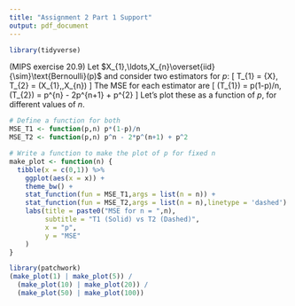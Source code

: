 ```yaml
---
title: "Assignment 2 Part 1 Support"
output: pdf_document
---
```


```r
library(tidyverse)
```

(MIPS exercise 20.9) Let $X_{1},\ldots,X_{n}\overset{iid}{\sim}\text{Bernoulli}(p)$ and consider two estimators for $p$:
\[
T_{1} = \bar{X}, T_{2} = \text{min}(X_{1},\ldots,X_{n})
\]
The MSE for each estimator are
\[
\text{MSE}(T_{1}) = p(1-p)/n, \text{MSE}(T_{2}) = p^{n} - 2p^{n+1} + p^{2}
\]
Let's plot these as a function of $p$, for different values of $n$.

```r
# Define a function for both
MSE_T1 <- function(p,n) p*(1-p)/n
MSE_T2 <- function(p,n) p^n - 2*p^(n+1) + p^2

# Write a function to make the plot of p for fixed n
make_plot <- function(n) {
  tibble(x = c(0,1)) %>%
    ggplot(aes(x = x)) +
    theme_bw() +
    stat_function(fun = MSE_T1,args = list(n = n)) +
    stat_function(fun = MSE_T2,args = list(n = n),linetype = 'dashed') +
    labs(title = paste0("MSE for n = ",n),
         subtitle = "T1 (Solid) vs T2 (Dashed)",
         x = "p",
         y = "MSE"
    )
}

library(patchwork)
(make_plot(1) | make_plot(5)) / 
  (make_plot(10) | make_plot(20)) / 
  (make_plot(50) | make_plot(100)) 
```

